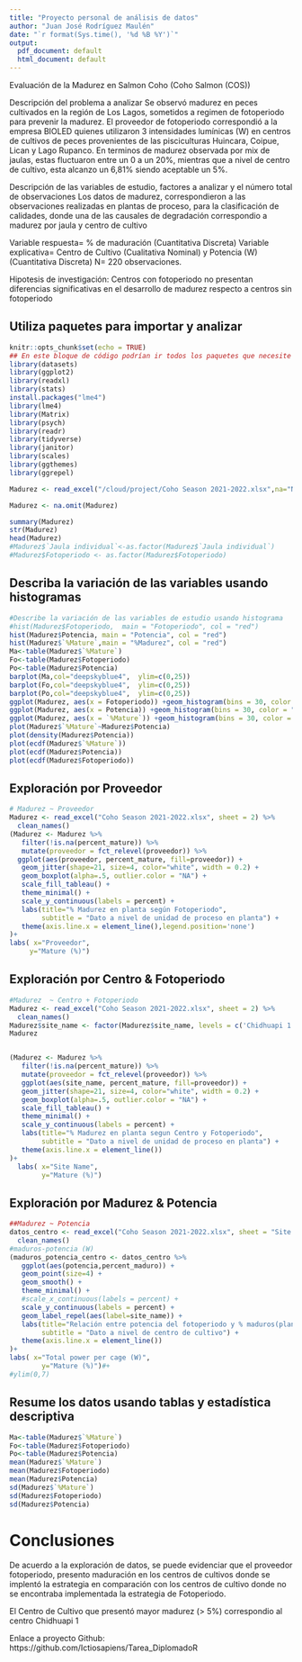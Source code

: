 ```yaml
---
title: "Proyecto personal de análisis de datos"
author: "Juan José Rodríguez Maulén"
date: "`r format(Sys.time(), '%d %B %Y')`"
output:
  pdf_document: default
  html_document: default
---
```


Evaluación de la Madurez en Salmon Coho (Coho Salmon (COS))

Descripción del problema a analizar
Se observó madurez en peces cultivados en la región de Los Lagos, sometidos a regimen de fotoperiodo para prevenir la madurez. El proveedor de fotoperiodo correspondió a la empresa BIOLED quienes utilizaron 3 intensidades lumínicas (W) en centros de cultivos de peces provenientes de las pisciculturas Huincara, Coipue, Lican y Lago Rupanco. En terminos de madurez observada por mix de jaulas, estas fluctuaron entre un 0 a un 20%, mientras que a nivel de centro de cultivo, esta alcanzo un 6,81% siendo aceptable un 5%.

Descripción de las variables de estudio, factores a analizar y el número total de observaciones
Los datos de madurez, correspondieron a las observaciones realizadas en plantas de proceso, para la clasificación de calidades, donde una de las causales de degradación correspondio a madurez por jaula y centro de cultivo

Variable respuesta= % de maduración (Cuantitativa Discreta)
Variable explicativa= Centro de Cultivo (Cualitativa Nominal) y Potencia (W) (Cuantitativa Discreta)
N= 220 observaciones.

Hipotesis de investigación: Centros con fotoperiodo no presentan diferencias significativas en el desarrollo de madurez respecto a centros sin fotoperiodo

## Utiliza paquetes para importar y analizar
```r
knitr::opts_chunk$set(echo = TRUE)
## En este bloque de código podrían ir todos los paquetes que necesite habilitar o install.packages
library(datasets)
library(ggplot2)
library(readxl)
library(stats)
install.packages("lme4")
library(lme4)
library(Matrix)
library(psych)
library(readr)
library(tidyverse)
library(janitor)
library(scales)
library(ggthemes)
library(ggrepel)
```


```r
Madurez <- read_excel("/cloud/project/Coho Season 2021-2022.xlsx",na="NA", sheet = 2)

Madurez <- na.omit(Madurez)
```


```r
summary(Madurez)
str(Madurez)
head(Madurez)
#Madurez$`Jaula individual`<-as.factor(Madurez$`Jaula individual`)
#Madurez$Fotoperiodo <- as.factor(Madurez$Fotoperiodo)


```
## Describa la variación de las variables usando histogramas
```r
#Describe la variación de las variables de estudio usando histograma
#hist(Madurez$Fotoperiodo,  main = "Fotoperiodo", col = "red")
hist(Madurez$Potencia, main = "Potencia", col = "red")
hist(Madurez$`%Mature`,main = "%Madurez", col = "red")
Ma<-table(Madurez$`%Mature`)
Fo<-table(Madurez$Fotoperiodo)
Po<-table(Madurez$Potencia)
barplot(Ma,col="deepskyblue4",  ylim=c(0,25))
barplot(Fo,col="deepskyblue4",  ylim=c(0,25))
barplot(Po,col="deepskyblue4",  ylim=c(0,25))
ggplot(Madurez, aes(x = Fotoperiodo)) +geom_histogram(bins = 30, color = "black", fill="red")
ggplot(Madurez, aes(x = Potencia)) +geom_histogram(bins = 30, color = "black", fill="red")
ggplot(Madurez, aes(x = `%Mature`)) +geom_histogram(bins = 30, color = "black", fill="red")
plot(Madurez$`%Mature`~Madurez$Potencia)
plot(density(Madurez$Potencia))
plot(ecdf(Madurez$`%Mature`))
plot(ecdf(Madurez$Potencia))
plot(ecdf(Madurez$Fotoperiodo))
```

## Exploración por Proveedor 
```r
# Madurez ~ Proveedor 
Madurez <- read_excel("Coho Season 2021-2022.xlsx", sheet = 2) %>% 
  clean_names()
(Madurez <- Madurez %>% 
   filter(!is.na(percent_mature)) %>% 
   mutate(proveedor = fct_relevel(proveedor)) %>% 
  ggplot(aes(proveedor, percent_mature, fill=proveedor)) +
   geom_jitter(shape=21, size=4, color="white", width = 0.2) +
   geom_boxplot(alpha=.5, outlier.color = "NA") +
   scale_fill_tableau() +
   theme_minimal() +
   scale_y_continuous(labels = percent) +
   labs(title="% Madurez en planta según Fotoperiodo",
        subtitle = "Dato a nivel de unidad de proceso en planta") +
   theme(axis.line.x = element_line(),legend.position='none')
)+
labs( x="Proveedor", 
     y="Mature (%)")

```

## Exploración por Centro & Fotoperiodo 
```r
#Madurez  ~ Centro + Fotoperiodo
Madurez <- read_excel("Coho Season 2021-2022.xlsx", sheet = 2) %>% 
  clean_names()
Madurez$site_name <- factor(Madurez$site_name, levels = c('Chidhuapi 1', 'Chope','Chidhuapi 2', 'Colaco 4','Punta Yoye','Teupa', 'Compu', 'Aulin','Cachihue', 'Chidhuapi 3','Linguar','Malomacum'))
Madurez


(Madurez <- Madurez %>% 
   filter(!is.na(percent_mature)) %>% 
   mutate(proveedor = fct_relevel(proveedor)) %>% 
   ggplot(aes(site_name, percent_mature, fill=proveedor)) +
   geom_jitter(shape=21, size=4, color="white", width = 0.2) +
   geom_boxplot(alpha=.5, outlier.color = "NA") +
   scale_fill_tableau() +
   theme_minimal() +
   scale_y_continuous(labels = percent) +
   labs(title="% Madurez en planta segun Centro y Fotoperiodo",
        subtitle = "Dato a nivel de unidad de proceso en planta") +
   theme(axis.line.x = element_line())
)+
  labs( x="Site Name", 
        y="Mature (%)")

```


## Exploración por Madurez & Potencia
```r
##Madurez ~ Potencia 
datos_centro <- read_excel("Coho Season 2021-2022.xlsx", sheet = "Site detail", skip = 2) %>% 
  clean_names()
#maduros-potencia (W)
(maduros_potencia_centro <- datos_centro %>% 
   ggplot(aes(potencia,percent_maduro)) +
   geom_point(size=4) +
   geom_smooth() +
   theme_minimal() +
   #scale_x_continuous(labels = percent) +
   scale_y_continuous(labels = percent) +
   geom_label_repel(aes(label=site_name)) +
   labs(title="Relación entre potencia del fotoperiodo y % maduros(planta)",
        subtitle = "Dato a nivel de centro de cultivo") +
   theme(axis.line.x = element_line())
)+
labs( x="Total power per cage (W)", 
        y="Mature (%)")#+
#ylim(0,7)
```




## Resume los datos usando tablas y estadística descriptiva
```r
Ma<-table(Madurez$`%Mature`)
Fo<-table(Madurez$Fotoperiodo)
Po<-table(Madurez$Potencia)
mean(Madurez$`%Mature`)
mean(Madurez$Fotoperiodo)
mean(Madurez$Potencia)
sd(Madurez$`%Mature`)
sd(Madurez$Fotoperiodo)
sd(Madurez$Potencia)
```

# Conclusiones

De acuerdo a la exploración de datos, se puede evidenciar que el proveedor fotoperiodo, presento maduración en los centros de cultivos donde se implentó la estrategia en comparación con los centros de cultivo donde no se encontraba implementada la estrategia de Fotoperiodo.

El Centro de Cultivo que presentó mayor madurez (> 5%) correspondio al centro Chidhuapi 1

Enlace a proyecto Github: https://github.com/Ictiosapiens/Tarea_DiplomadoR

